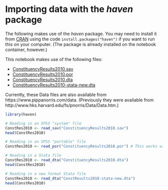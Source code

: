 # Importing data with the *haven* package 


The following makes use of the  *haven* package. You may need to install it from [CRAN](https://cran.r-project.org) using the code `install.packages("haven")` if you want to run this on your computer. (The package is already installed on the notebook container, however.)

This notebook makes use of the following files:

- [ConstituencyResults2010.sav](https://raw.githubusercontent.com/melff/dataman-r/main/03-data-frames/ConstituencyResults2010.sav)
- [ConstituencyResults2010.por](https://raw.githubusercontent.com/melff/dataman-r/main/03-data-frames/ConstituencyResults2010.por)
- [ConstituencyResults2010.dta](https://raw.githubusercontent.com/melff/dataman-r/main/03-data-frames/ConstituencyResults2010.dta)
- [ConstituencyResults2010-stata-new.dta](https://raw.githubusercontent.com/melff/dataman-r/main/03-data-frames/ConstResults2010-stata-new.dta)

Currently, these Data files are also available from https://www.pippanorris.com/data.
(Previously they were available from http://www.hks.harvard.edu/fs/pnorris/Data/Data.htm.) 

```r
library(haven)
```

```r
# Reading in an SPSS "system" file
ConstRes2010 <- read_sav("ConstituencyResults2010.sav")
head(ConstRes2010)
```

```r
# Reading in an SPSS "portable" file 
ConstRes2010 <- read_por("ConstituencyResults2010.por") # This works with 'foreign', but not with 'haven'
```

```r
# Reading in a Stata file
ConstRes2010 <- read_dta("ConstituencyResults2010.dta")
head(ConstRes2010)
```

```r
# Reading in a new format Stata file
ConstRes2010 <- read_dta("ConstResults2010-stata-new.dta")
head(ConstRes2010)
```
